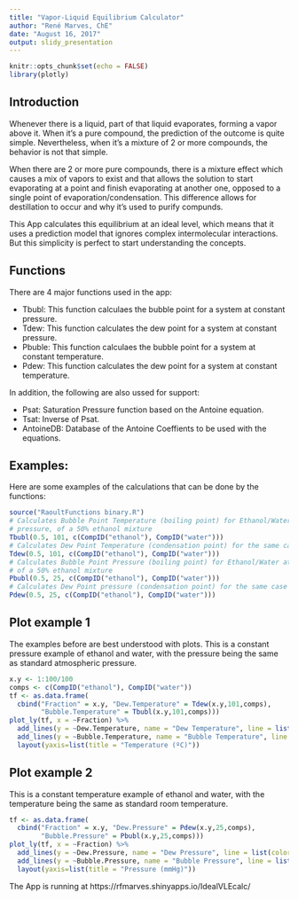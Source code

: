 ```yaml
---
title: "Vapor-Liquid Equilibrium Calculator"
author: "René Marves, ChE"
date: "August 16, 2017"
output: slidy_presentation
---
```


```r
knitr::opts_chunk$set(echo = FALSE)
library(plotly)
```

## Introduction

Whenever there is a liquid, part of that liquid evaporates, forming a vapor above it.  When it's a pure compound, the prediction of the outcome is quite simple.  Nevertheless, when it's a mixture of 2 or more compounds, the behavior is not that simple.

When there are 2 or more pure compounds, there is a mixture effect which causes a mix of vapors to exist and that allows the solution to start evaporating at a point and finish evaporating at another one, opposed to a single point of evaporation/condensation.  This difference allows for destillation to occur and why it's used to purify compunds.

This App calculates this equilibrium at an ideal level, which means that it uses a prediction model that ignores complex intermolecular interactions.  But this simplicity is perfect to start understanding the concepts.

## Functions

There are 4 major functions used in the app:

- Tbubl: This function calculaes the bubble point for a system at constant pressure.
- Tdew: This function calculates the dew point for a system at constant pressure.
- Pbuble: This function calculaes the bubble point for a system at constant temperature.
- Pdew: This function calculates the dew point for a system at constant temperature.

In addition, the following are also ussed for support:

- Psat: Saturation Pressure function based on the Antoine equation.
- Tsat: Inverse of Psat.
- AntoineDB: Database of the Antoine Coeffients to be used with the equations.

## Examples:

Here are some examples of the calculations that can be done by the functions:

```r
source("RaoultFunctions binary.R")
# Calculates Bubble Point Temperature (boiling point) for Ethanol/Water at regular admospheric
# pressure, of a 50% ethanol mixture
Tbubl(0.5, 101, c(CompID("ethanol"), CompID("water")))
# Calculates Dew Point Temperature (condensation point) for the same case as before.
Tdew(0.5, 101, c(CompID("ethanol"), CompID("water")))
# Calculates Bubble Point Pressure (boiling point) for Ethanol/Water at room temperature,
# of a 50% ethanol mixture
Pbubl(0.5, 25, c(CompID("ethanol"), CompID("water")))
# Calculates Dew Point pressure (condensation point) for the same case as before.
Pdew(0.5, 25, c(CompID("ethanol"), CompID("water")))
```

## Plot example 1

The examples before are best understood with plots.  This is a constant pressure example of ethanol and water, with the pressure being the same as standard atmospheric pressure.

```r
x.y <- 1:100/100
comps <- c(CompID("ethanol"), CompID("water"))
tf <- as.data.frame(
  cbind("Fraction" = x.y, "Dew.Temperature" = Tdew(x.y,101,comps),
        "Bubble.Temperature" = Tbubl(x.y,101,comps)))
plot_ly(tf, x = ~Fraction) %>% 
  add_lines(y = ~Dew.Temperature, name = "Dew Temperature", line = list(color = 'rgb(204,0,0)')) %>% 
  add_lines(y = ~Bubble.Temperature, name = "Bubble Temperature", line = list(color = 'rgb(0,0,153)')) %>% 
  layout(yaxis=list(title = "Temperature (ºC)"))

```

## Plot example 2

This is a constant temperature example of ethanol and water, with the temperature being the same as standard room temperature.

```r
tf <- as.data.frame(
  cbind("Fraction" = x.y, "Dew.Pressure" = Pdew(x.y,25,comps),
        "Bubble.Pressure" = Pbubl(x.y,25,comps)))
plot_ly(tf, x = ~Fraction) %>% 
  add_lines(y = ~Dew.Pressure, name = "Dew Pressure", line = list(color = 'rgb(204,0,0)')) %>% 
  add_lines(y = ~Bubble.Pressure, name = "Bubble Pressure", line = list(color = 'rgb(0,0,153)')) %>% 
  layout(yaxis=list(title = "Pressure (mmHg)"))
```

The App is running at https://rfmarves.shinyapps.io/IdealVLEcalc/